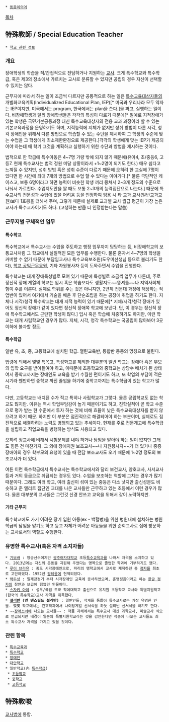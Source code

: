  * [[동음이의어]]

[[목차]]
== 特殊敎師 / Special Education Teacher ==
 * [[학교 관련 정보]]

=== 개요 ===
장애학생의 학습을 직/간접적으로 전담하거나 지원하는 [[교사]]. 
크게 특수학교와 특수학급, 혹은 제3의 장소에서 가르치는 교사로 분류할 수 있지만 공립의 경우 자신이 선택할 수 있지는 않다. 

근무지에 따라서 하는 일이 조금씩 다르지만 공통적으로 하는 일은 [[특수교육대상자]]들의 개별화교육계획(Individualized Educational Plan, IEP)[* 미국과 우리나라 모두 약자는 IEP이지만, 미국에서는 program, 한국에서는 plan을 쓴다.]을 짜고, 실행하는 일이다. 비장애학생과 달리 장애학생들은 각각의 특성이 다르기 때문에[* 일예로 지적장애가 있는 학생은 국민기본공통과정 대신 특수교육대상자의 전용 교과 과정이라 할 수 있는 기본교육과정을 운영하기도 하며, 지적능력에 지체가 없지만 성취 방법이 다른 시각, 청각 장애인을 위해서 다른 방법으로 학습할 수 있는 수단을 제시하여 그 학생의 수준에 맞는 수업을 그 학생에게 최소제한환경으로 제공한다.]각각의 학생에게 맞는 IEP가 제공되어야 하는데 매 학기 그것을 계획하고 실행하기 위한 수단과 방법을 제시하는 것이다.

법적으로 한 학급에 특수아동은 4~7명 가량 밖에 되지 않기 때문에(유아4, 초/중등6, 고등7. 현재 특수교사는 법적 정원 미달 상황이라서 +1~2명이 되기도 한다.) 매우 쉽다고 느껴질 수 있지만, 성취 방법 혹은 성취 수준이 다르기 때문에 오히려 한 교실에 7명이 있다면 한 시간에 최대 7개의 방법으로 수업 할 수 있다는 이야기다.[* 물론 극단적인 케이스고, 보통 6명이라고 하면 능력이 비슷한 학생 끼리 뭉쳐서 2~3개 정도의 수준으로 나눠서 가르친다. 수업지도안을 짤 때도 보통 2~3개의 능력집단으로 나눈다.] 때문에 특수교사의 전문성과 수업에 있을 어려움 등을 인정하여 임용 시 타 교과 교사(일반교과교원)보다 1호봉을 더해서 주며, 그렇기 때문에 실제로 교과별 교사 월급 평균이 가장 높은 교사가 특수교사이기도 하다. (고생하는 만큼 더 인정받는다는 말씀)

=== 근무지별 구체적인 업무 ===
==== 특수학교 ====
특수학교에서 특수교사는 수업을 주도하고 행정 업무까지 담당하는 등, 비장애학교의 보통교사처럼 그 학교에서 실질적인 모든 업무를 수행한다. 물론 혼자서 4~7명의 학생을 커버할 수 없기 때문에 부담임교사나 특수교육보조원(도우미선생님 등으로 불리기도 한다), [[학교 공익근무요원]], 기타 자원봉사자 등이 도와주면서 수업을 진행한다.

특수학교는 대개 장애특성별로 모여 있기 때문에 특성별로 조금씩 업무가 다른데, 주로 정신적 장애 계열의 학교는 입시 혹은 학습보다도 생활지도~~똥셔틀~~나 지역사회체험이 주를 이룬다. 실제로 학위를 주는 것은 아니지만, 2년제 전문대 과정에 해당하는 직업반이 있어서 여기에서 기술을 배운 후 단순조립을 하는 공장에 취업을 하기도 한다. 지체나 시각/청각 특수학교는 대개 지적 능력이 있기 때문에[* 지체/시각/청각 장애가 있어도 정신적 장애가 같이 있다면 정신적 장애쪽 학교에 보낸다. 단, 이 경우는 정신적 장애 특수학교에서도 곤란한 학생이 많다.] 입시 혹은 학습에 치중하기도 하지만, 이런 학교는 대개 사립학교인 경우가 많다. 지체, 시각, 청각 특수학교는 국공립이 많아봐야 3곳 이하에 불과할 정도.

==== 특수학급 ====
일반 유, 초, 중, 고등학교에 설치된 학급. 열린교육반, 통합반 등등의 명칭으로 불린다.

법령에 의해서 몇몇 특목고, 특성화고를 제외한 대부분의 일반 학교는 장애아 혹은 부모의 입학 요구를 받아들여야 하고, 이때문에 초등학교와 중학교는 상당수 배치가 된 상태여서 중학교까지는 장애인도 교육을 받기 수월한 편이기도 하고, 또 학업의 부담이 적은 시기라 웬만하면 중학교 까진 졸업을 하기에 중학교까지는 특수학급이 있는 학교가 많다.

다만, 고등학교는 배치된 수가 적고 특히나 사립학교가 그렇다. 물론 공립학교도 없는 학교도 많지만. 이유는 역시 학업부담감이 높기 때문이기도 하고, 진학실적이 곧 학교 수준으로 평가 받는 현 수준에서 투자 하는 것에 비해 효율이 낮은 특수교육대상자를 받지 않으려고 하기 때문. 하지만 이 부분은 점진적으로 해결되어야 하는 부분이며, 실제로도 점진적으로 해결하려는 노력도 병행되고 있는 추세이다. 현재를 주로 전문계고에 특수학급을 설립하고 직업교육을 병행하는 방식도 사용되고 있다.

오히려 정교사에 비해서 시험문제를 내야 하거나 담임을 맡아야 하는 일이 없지만 그래도 힘든 건 마찬가지. 그 외에 장애지원 보조교사~~나 자원봉사자~~가 더 있거나 중증장애아의 경우 학부모의 요청이 있을 때 전담 보조교사도 오기 때문에 1~2명 정도의 보조교사가 더 있다.

여튼 이런 특수학급에서 특수교사는 특수학교에서와 달리 보건교사, 양호교사, 사서교사등과 거의 동급으로 취급되는 경우도 있다. 수업을 보조하는 역할에 그치는 경우가 많기 때문이다. 그래도 여러 학교, 여러 출신이 섞여 있는 중등은 다소 낫지만 출신성분도 비슷하고 준 엘리트 집단인 교대를 나온 교사들만 근무하고 있는 초등에서 이런 경우가 많다. 물론 대부분의 교사들은 그런것 신경 안쓰고 교육을 위해서 같이 노력하지만.

==== 기타 근무지 ====
특수학교에도 가기 어려운 장기 입원 아동(ex - 백혈병)을 위한 병원내에 설치하는 병원학급의 담임을 맡기도 하고 등교 자체가 어려운 아동들을 위한 순회교사로 집에 방문하는 교사로서의 역할도 수행한다.

=== 유명한 특수교사(혹은 자격 소지자들) ===

 * [[기보배]] : 양궁선수이지만 [[광주여자대학교]] 초등[[특수교육과]]를 나와서 자격을 소지하고 있다. 2013년에는 자신의 운동을 지원해 주었다는 명목으로 졸업한 학과에 기부하기도 했다.
 * [[루이 브라유]] : 중도 시각장애인으로, 파리의 맹학교에서 교사로 재직하던 중 [[점자]]를 최초로 고안하였다. 1952년 [[팡테옹]]에 헌액되었다.
 * [[박두성]] : 일제강점기 부터 시각장애인 교육에 종사하였으며, 훈맹정음이라고 하는 [[한글 점자]]의 창안과 보급에 힘썼던 인물이다.
 * [[스자키 아야]] : 성우/국립 도쿄 학예대학교 출신으로 유치원 초등학교 교사와 특별지원학교(한국의 [[특수학교]])교사 자격을 취득했다.
 * '''[[설리반]] (앤 맨스필드 설리반)''' : 일반인들, 학계를 통틀어 특수교사로는 가장 유명한 인물. 몇몇 학교에서는 간호학과에서 나이팅게일 선서식을 하듯 설리번 선서식을 하기도 한다.
 * ~~[[장애소녀]]에 나오는 교사들~~ : 작품 자체에서는 특수교사 대신 과학교사, 미술교사 식으로 언급되지만 배경이 일본의 특별지원학교라는 것을 감안한다면 작중에 나오는 교사들도 최소 특수교사 자격을 가지고 있을 것이다. 


=== 관련 항목 === 
 * [[특수교육과]]
 * [[특수학교]]
 * [[장애인]]
 * [[대안학교]]
 * 일반학교(內 [[특수학급]])
  * [[초등학교]]
  * [[중학교]]
  * [[고등학교]]

== 特殊敎唆 ==
[[교사범]]에 통합.
